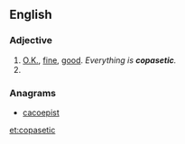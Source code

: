 ==English==

===Adjective===
{{en-adj}}

# [[O.K.]], [[fine]], [[good]]. ''Everything is '''copasetic'''.''
# {{alternative spelling of|copacetic}}

===Anagrams===
* [[cacoepist#English|cacoepist]]

[[et:copasetic]]